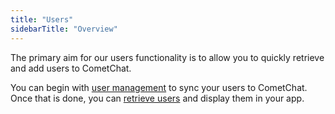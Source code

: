 ```yaml
---
title: "Users"
sidebarTitle: "Overview"
---
```




The primary aim for our users functionality is to allow you to quickly retrieve and add users to CometChat.

You can begin with [user management](/sdk/flutter/user-management) to sync your users to CometChat. Once that is done, you can [retrieve users](/sdk/flutter/retrieve-users) and display them in your app.
